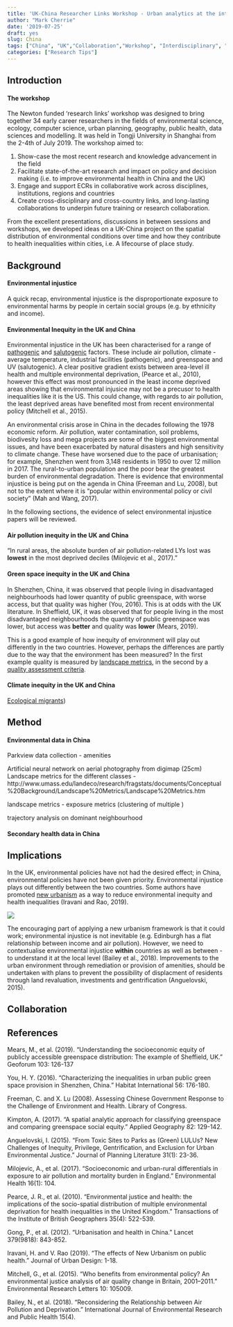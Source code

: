 ```yaml
---
title: 'UK-China Researcher Links Workshop - Urban analytics at the interface between environment, human health and behaviour'
author: "Mark Cherrie"
date: '2019-07-25'
draft: yes
slug: China
tags: ["China", "UK","Collaboration","Workshop", "Interdisciplinary", "ECR", "Newton Fund"]
categories: ["Research Tips"]
---
```


## Introduction

#### The workshop 

The Newton funded 'research links' workshop was designed to bring together 34 early career researchers in the fields of environmental science, ecology, computer science, urban planning, geography, public health, data sciences and modelling. It was held in Tongji University in Shanghai from the 2-4th of July 2019. The workshop aimed to:

1. Show-case the most recent research and knowledge advancement in the field
2. Facilitate state-of-the-art research and impact on policy and decision making (i.e. to improve environmental health in China and the UK)
3. Engage and support ECRs in collaborative work across disciplines, institutions, regions and countries
4. Create cross-disciplinary and cross-country links, and long-lasting collaborations to underpin future training or research collaboration.

From the excellent presentations, discussions in between sessions and workshops, we developed ideas on a UK-China project on the spatial distribution of environmental conditions over time and how they contribute to health inequalities within cities, i.e. A lifecourse of place study. 

## Background 

#### Environmental injustice
A quick recap, environmental injustice is the disproportionate exposure to environmental harms by people in certain social groups (e.g. by ethnicity and income). 

#### Environmental Inequity in the UK and China

Environmental injustice in the UK has been characterised for a range of [pathogenic](https://en.wikipedia.org/wiki/Pathogenesis) and [salutogenic](https://www.ncbi.nlm.nih.gov/books/NBK435854/) factors. These include air pollution, climate - average temperature, industrial facilities (pathogenic), and greenspace and UV (salutogenic). A clear positive gradient exists between area-level ill health and multiple environmental deprivation, (Pearce et al., 2010), however this effect was most pronounced in the least income deprived areas showing that environmental injusice may not be a precusor to health inequalities like it is the US. This could change, with regards to air pollution, the least deprived areas have benefited most from recent environmental policy (Mitchell et al., 2015). 

An environmental crisis arose in China in the decades following the 1978 economic reform. Air pollution, water contamination, soil problems, biodivesity loss and mega projects are some of the biggest environmental issues, and have been exacerbated by natural disasters and high sensitivity to climate change. These have worsened due to the pace of urbanisation; for example, Shenzhen went from 3,148 residents in 1950 to over 12 million in 2017. The rural-to-urban population and the poor bear the greatest burden of environmental degradation. There is evidence that environmental injustice is being put on the agenda in China (Freeman and Lu, 2008), but not to the extent where it is "popular within environmental policy or civil society" (Mah and Wang, 2017).  


In the following sections, the evidence of select environmental injustice papers will be reviewed. 

#### Air pollution inequity in the UK and China

"In rural areas, the absolute burden of air pollution-related LYs lost was **lowest** in the most deprived deciles (Milojevic et al., 2017)."




#### Green space inequity in the UK and China

In Shenzhen, China, it was observed that people living in disadvantaged neighbourhoods had lower quantity of public greenspace, with worse access, but that quality was higher (You, 2016). This is at odds with the UK literature. In Sheffield, UK, it was observed that for people living in the most disadvantaged neighbourhoods the quantity of public greenspace was lower, but access was **better** and quality was **lower** (Mears, 2019). 

This is a good example of how inequity of environment will play out differently in the two countries. However, perhaps the differences are partly due to the way that the environment has been measured? In the first example quality is measured by [landscape metrics](https://r-spatialecology.github.io/landscapemetrics/articles/articles/general-background.html), in the second by a [quality assessment criteria](https://en.wikipedia.org/wiki/Green_Flag_Award). 

#### Climate inequity in the UK and China

[Ecological migrants](https://www.nytimes.com/interactive/2016/10/25/world/asia/china-climate-change-resettlement.html))

## Method 

#### Environmental data in China

Parkview data collection - amenities

Artificial neural network on aerial photography from digimap (25cm)
Landscape metrics for the different classes - http://www.umass.edu/landeco/research/fragstats/documents/Conceptual%20Background/Landscape%20Metrics/Landscape%20Metrics.htm

landscape metrics - exposure metrics (clustering of multiple )

trajectory analysis on dominant neighbourhood


#### Secondary health data in China


## Implications  

In the UK, environmental policies have not had the desired effect; in China, environmental policies have not been given priority. Environmental injustice plays out differently between the two countries. Some authors have promoted [new urbanism](https://www.cnu.org/resources/what-new-urbanism) as a way to reduce environmental inequity and health inequalities (Iravani and Rao, 2019).

![](img/UKChina/newurbanism.png)

The encouraging part of applying a new urbanism framework is that it could work; environmental injustice is not inevitable (e.g. Edinburgh has a flat relationship between income and air pollution). However, we need to contextualise environmental injustice **within** countries as well as between - to understand it at the local level (Bailey et al., 2018). Improvements to the urban environment through remediation or provision of amenities, should be undertaken with plans to prevent the possibility of displacment of residents through land revaluation, investments and gentrification (Anguelovski, 2015).  

## Collaboration



## References

Mears, M., et al. (2019). "Understanding the socioeconomic equity of publicly accessible greenspace distribution: The example of Sheffield, UK." Geoforum 103: 126-137

You, H. Y. (2016). "Characterizing the inequalities in urban public green space provision in Shenzhen, China." Habitat International 56: 176-180.

Freeman, C. and X. Lu (2008). Assessing Chinese Government Response to the Challenge of Environment and Health. Library of Congress.

Kimpton, A. (2017). "A spatial analytic approach for classifying greenspace and comparing greenspace social equity." Applied Geography 82: 129-142.

Anguelovski, I. (2015). "From Toxic Sites to Parks as (Green) LULUs? New Challenges of Inequity, Privilege, Gentrification, and Exclusion for Urban Environmental Justice." Journal of Planning Literature 31(1): 23-36.

Milojevic, A., et al. (2017). "Socioeconomic and urban-rural differentials in exposure to air pollution and mortality burden in England." Environmental Health 16(1): 104.
	
Pearce, J. R., et al. (2010). "Environmental justice and health: the implications of the socio-spatial distribution of multiple environmental deprivation for health inequalities in the United Kingdom." Transactions of the Institute of British Geographers 35(4): 522-539.

Gong, P., et al. (2012). "Urbanisation and health in China." Lancet 379(9818): 843-852.

Iravani, H. and V. Rao (2019). "The effects of New Urbanism on public health." Journal of Urban Design: 1-18.

Mitchell, G., et al. (2015). "Who benefits from environmental policy? An environmental justice analysis of air quality change in Britain, 2001–2011." Environmental Research Letters 10: 105009.
	
Bailey, N., et al. (2018). "Reconsidering the Relationship between Air Pollution and Deprivation." International Journal of Environmental Research and Public Health 15(4).

